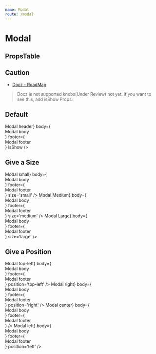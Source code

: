 ```yaml
---
name: Modal
route: /modal
---
```




# Modal

## PropsTable

<PropsTable of={ModalPropsTable} />

## Caution
- [Docz - RoadMap](http://feedback.docz.site/roadmap?sort=trending)

> Docz is not supported knobs(Under Review) not yet. If you want to see this, add isShow Props.

## Default

<Playground>
  <Modal
    header={<div>Modal header</div>}
    body={<div>Modal body</div>}
    footer={<div>Modal footer</div>}
    isShow
  />
</Playground>

## Give a Size

<Playground>
  <Modal
    header={<div>Modal small</div>}
    body={<div>Modal body</div>}
    footer={<div>Modal footer</div>}
    size='small'
  />
  <Modal
    header={<div>Modal Medium</div>}
    body={<div>Modal body</div>}
    footer={<div>Modal footer</div>}
    size='medium'
  />
  <Modal
    header={<div>Modal Large</div>}
    body={<div>Modal body</div>}
    footer={<div>Modal footer</div>}
    size='large'
  />
</Playground>

## Give a Position

<Playground>
  <Modal
    header={<div>Modal top-left</div>}
    body={<div>Modal body</div>}
    footer={<div>Modal footer</div>}
    position='top-left'
  />
  <Modal
    header={<div>Modal right</div>}
    body={<div>Modal body</div>}
    footer={<div>Modal footer</div>}
    position='right'
  />
  <Modal
    header={<div>Modal center</div>}
    body={<div>Modal body</div>}
    footer={<div>Modal footer</div>}
  />
  <Modal
    header={<div>Modal left</div>}
    body={<div>Modal body</div>}
    footer={<div>Modal footer</div>}
    position='left'
  />
</Playground>

